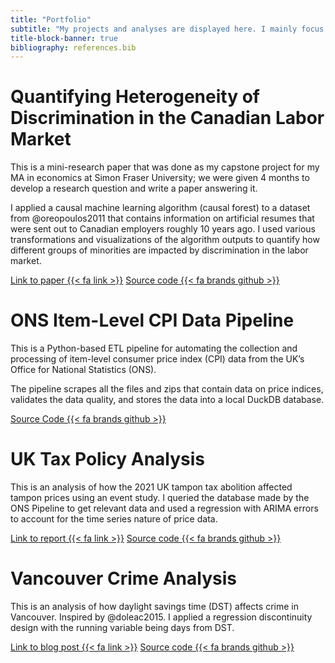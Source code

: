 ```yaml
---
title: "Portfolio"
subtitle: "My projects and analyses are displayed here. I mainly focus on economic topics, and the coding is done primarily with R and Python."
title-block-banner: true
bibliography: references.bib
---
```


# Quantifying Heterogeneity of Discrimination in the Canadian Labor Market

This is a mini-research paper that was done as my capstone project for my MA in economics at Simon Fraser University; we were given 4 months to develop a research question and write a paper answering it. 

I applied a causal machine learning algorithm (causal forest) to a dataset from @oreopoulos2011 that contains information on artificial resumes that were sent out to Canadian employers roughly 10 years ago. I used various transformations and visualizations of the algorithm outputs to quantify how different groups of minorities are impacted by discrimination in the labor market.

[Link to paper {{< fa link >}}](files/899_Paper.pdf){.btn .btn-outline-primary} [Source code {{< fa brands github >}}](https://github.com/TopologicalDonut/Masters-Paper){.btn .btn-outline-primary}

# ONS Item-Level CPI Data Pipeline

This is a Python-based ETL pipeline for automating the collection and processing of item-level consumer price index (CPI) data from the UK's Office for National Statistics (ONS).

The pipeline scrapes all the files and zips that contain data on price indices, validates the data quality, and stores the data into a local DuckDB database.

[Source Code {{< fa brands github >}}](https://github.com/TopologicalDonut/ONS-pipeline){.btn .btn-outline-primary}

# UK Tax Policy Analysis

This is an analysis of how the 2021 UK tampon tax abolition affected tampon prices using an event study. I queried the database made by the ONS Pipeline to get relevant data and used a regression with ARIMA errors to account for the time series nature of price data.

[Link to report {{< fa link >}}](files/UK_Report.pdf){.btn .btn-outline-primary} [Source code {{< fa brands github >}}](https://github.com/TopologicalDonut/UK-Tax-Analysis){.btn .btn-outline-primary}

# Vancouver Crime Analysis

This is an analysis of how daylight savings time (DST) affects crime in Vancouver. Inspired by @doleac2015. I applied a regression discontinuity design with the running variable being days from DST.

[Link to blog post {{< fa link >}}](https://topologicaldonut.github.io/posts/Vancouver_DST/){.btn .btn-outline-primary} [Source code {{< fa brands github >}}](https://github.com/TopologicalDonut/Vancouver-Crime-Analysis){.btn .btn-outline-primary}
